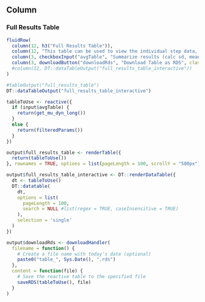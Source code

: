 Column
--------------------------------------------

### Full Results Table {data-height=1200}

```r
fluidRow(
  column(12, h3("Full Results Table")),
  column(12, "This table can be used to view the individual step data, and if the checkbox below is checked, the aggregated results of each trial of participant."),
  column(3, checkboxInput("avgTable", "Summarize results (calc sd, mean, cv)", value = FALSE)),
  column(3, downloadButton("downloadRds", "Download Table as RDS", class = "btn-sm")),
  #column(12, DT::dataTableOutput("full_results_table_interactive"))
)
```

```r
#tableOutput("full_results_table")
DT::dataTableOutput("full_results_table_interactive")
```



```r
tableToUse <- reactive({
  if (input$avgTable) {
    return(get_mu_dyn_long())
  }
  else {
    return(filteredParams())
  }
})

output$full_results_table <- renderTable({
  return(tableToUse())
}, rownames = TRUE, options = list(pageLength = 100, scrollY = "500px"))

output$full_results_table_interactive <- DT::renderDataTable({
  dt <- tableToUse()
  DT::datatable(
    dt,
    options = list(
      pageLength = 100,
      search = NULL #list(regex = TRUE, caseInsensitive = TRUE)
    ),
    selection = 'single'
  )
})

output$downloadRds <- downloadHandler(
  filename = function() {
    # Create a file name with today's date (optional)
    paste0("table_", Sys.Date(), ".rds")
  },
  content = function(file) {
    # Save the reactive table to the specified file
    saveRDS(tableToUse(), file)
  }
)
```